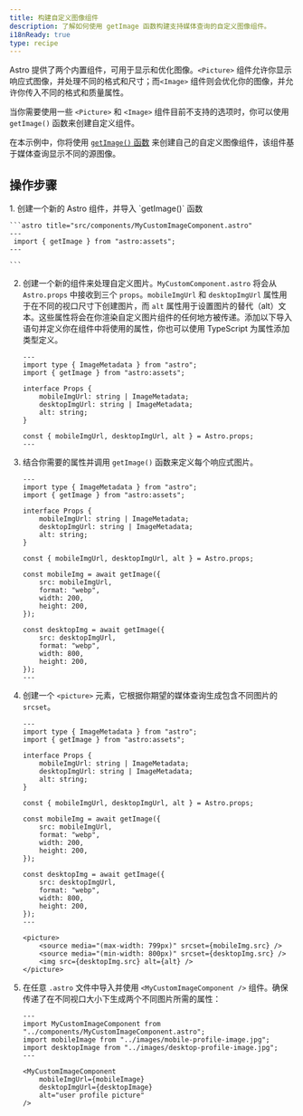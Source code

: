 ```yaml
---
title: 构建自定义图像组件 
description: 了解如何使用 getImage 函数构建支持媒体查询的自定义图像组件。
i18nReady: true
type: recipe
---
```


Astro 提供了两个内置组件，可用于显示和优化图像。`<Picture>` 组件允许你显示响应式图像，并处理不同的格式和尺寸；而`<Image>` 组件则会优化你的图像，并允许你传入不同的格式和质量属性。

当你需要使用一些 `<Picture>` 和 `<Image>` 组件目前不支持的选项时，你可以使用 `getImage()` 函数来创建自定义组件。

在本示例中，你将使用 [`getImage()` 函数](/zh-cn/guides/images/#使用-getimage-生成图像) 来创建自己的自定义图像组件，该组件基于媒体查询显示不同的源图像。

## 操作步骤

<Steps>
1. 创建一个新的 Astro 组件，并导入 `getImage()` 函数

    ```astro title="src/components/MyCustomImageComponent.astro" 
    ---
     import { getImage } from "astro:assets";
    ---

    ```

2. 创建一个新的组件来处理自定义图片。`MyCustomComponent.astro` 将会从 `Astro.props` 中接收到三个 `props`。`mobileImgUrl` 和 `desktopImgUrl` 属性用于在不同的视口尺寸下创建图片，而 `alt` 属性用于设置图片的替代（alt）文本。这些属性将会在你渲染自定义图片组件的任何地方被传递。添加以下导入语句并定义你在组件中将使用的属性，你也可以使用 TypeScript 为属性添加类型定义。

    ```astro title="src/components/MyCustomImageComponent.astro" ins={3, 11}
    ---
    import type { ImageMetadata } from "astro";
    import { getImage } from "astro:assets";

    interface Props {
        mobileImgUrl: string | ImageMetadata;
        desktopImgUrl: string | ImageMetadata;
        alt: string;
    }

    const { mobileImgUrl, desktopImgUrl, alt } = Astro.props;
    ---

    ```

3. 结合你需要的属性并调用 `getImage()` 函数来定义每个响应式图片。

    ```astro title="src/components/MyCustomImageComponent.astro" ins={13-18, 20-25}
    ---
    import type { ImageMetadata } from "astro";
    import { getImage } from "astro:assets";

    interface Props {
        mobileImgUrl: string | ImageMetadata;
        desktopImgUrl: string | ImageMetadata;
        alt: string;
    }

    const { mobileImgUrl, desktopImgUrl, alt } = Astro.props;

    const mobileImg = await getImage({
        src: mobileImgUrl,
        format: "webp",
        width: 200,
        height: 200,
    });

    const desktopImg = await getImage({
        src: desktopImgUrl,
        format: "webp",
        width: 800,
        height: 200,
    });
    ---

    ```

4. 创建一个 `<picture>` 元素，它根据你期望的媒体查询生成包含不同图片的 `srcset`。

    ```astro title="src/components/MyCustomImageComponent.astro" ins={28-32}
    ---
    import type { ImageMetadata } from "astro";
    import { getImage } from "astro:assets";

    interface Props {
        mobileImgUrl: string | ImageMetadata;
        desktopImgUrl: string | ImageMetadata;
        alt: string;
    }

    const { mobileImgUrl, desktopImgUrl, alt } = Astro.props;

    const mobileImg = await getImage({
        src: mobileImgUrl,
        format: "webp",
        width: 200,
        height: 200,
    });

    const desktopImg = await getImage({
        src: desktopImgUrl,
        format: "webp",
        width: 800,
        height: 200,
    });
    ---

    <picture>
        <source media="(max-width: 799px)" srcset={mobileImg.src} />
        <source media="(min-width: 800px)" srcset={desktopImg.src} />
        <img src={desktopImg.src} alt={alt} />
    </picture>

    ```

5. 在任意 `.astro` 文件中导入并使用 `<MyCustomImageComponent />` 组件。确保传递了在不同视口大小下生成两个不同图片所需的属性：

    ```astro title="src/pages/index.astro" 
    ---
    import MyCustomImageComponent from "../components/MyCustomImageComponent.astro";
    import mobileImage from "../images/mobile-profile-image.jpg";
    import desktopImage from "../images/desktop-profile-image.jpg";
    ---

    <MyCustomImageComponent
        mobileImgUrl={mobileImage}
        desktopImgUrl={desktopImage}
        alt="user profile picture"
    />

    ```
</Steps>